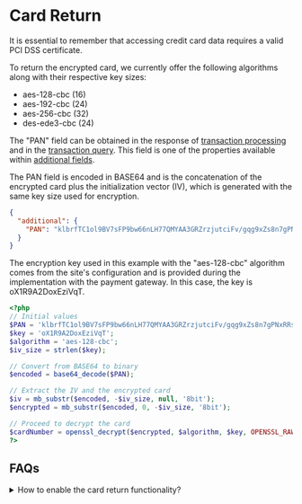 # Card Return

<Note type="warning"> It is essential to remember that accessing credit card data requires a valid PCI DSS certificate. </Note>

To return the encrypted card, we currently offer the following algorithms along with their respective key sizes:

* aes-128-cbc (16)
* aes-192-cbc (24)
* aes-256-cbc (32)
* des-ede3-cbc (24)

<Note>The "PAN" field can be obtained in the response of [transaction processing](/gateway/api/reference/transaction) and in the [transaction query](/gateway/api/reference/transaction#query-request). This field is one of the properties available within [additional fields](/gateway/additional-data).</Note>

The PAN field is encoded in BASE64 and is the concatenation of the encrypted card plus the initialization vector (IV), which is generated with the same key size used for encryption.

```json {{ title: 'Service Response' }}
{
  "additional": {
    "PAN": "klbrfTC1ol9BV7sFP9bw66nLH77QMYAA3GRZrzjutciFv/gqg9xZs8n7gPNxRRsl"
  }
}
```

The encryption key used in this example with the "aes-128-cbc" algorithm comes from the site's configuration and is provided during the implementation with the payment gateway.
In this case, the key is oX1R9A2DoxEziVqT.

```php {{ title: 'Card Return' }}
<?php
// Initial values
$PAN = 'klbrfTC1ol9BV7sFP9bw66nLH77QMYAA3GRZrzjutciFv/gqg9xZs8n7gPNxRRsl';
$key = 'oX1R9A2DoxEziVqT';
$algorithm = 'aes-128-cbc';
$iv_size = strlen($key);

// Convert from BASE64 to binary
$encoded = base64_decode($PAN);

// Extract the IV and the encrypted card
$iv = mb_substr($encoded, -$iv_size, null, '8bit');
$encrypted = mb_substr($encoded, 0, -$iv_size, '8bit');

// Proceed to decrypt the card
$cardNumber = openssl_decrypt($encrypted, $algorithm, $key, OPENSSL_RAW_DATA, $iv);
?>
```

## FAQs

<details>
  <summary>How to enable the card return functionality?</summary>
  <p>You must request it during the initial phase of the merchant's integration process or contact our help desk.</p>
</details>
